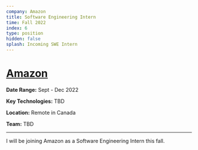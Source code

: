 ```yaml
---
company: Amazon
title: Software Engineering Intern
time: Fall 2022
index: 6
type: position
hidden: false
splash: Incoming SWE Intern
---
```


# [Amazon](https://amazon.com)

**Date Range:** Sept - Dec 2022

**Key Technologies:** TBD

**Location:** Remote in Canada

**Team:** TBD

---

I will be joining Amazon as a Software Engineering Intern this fall.
